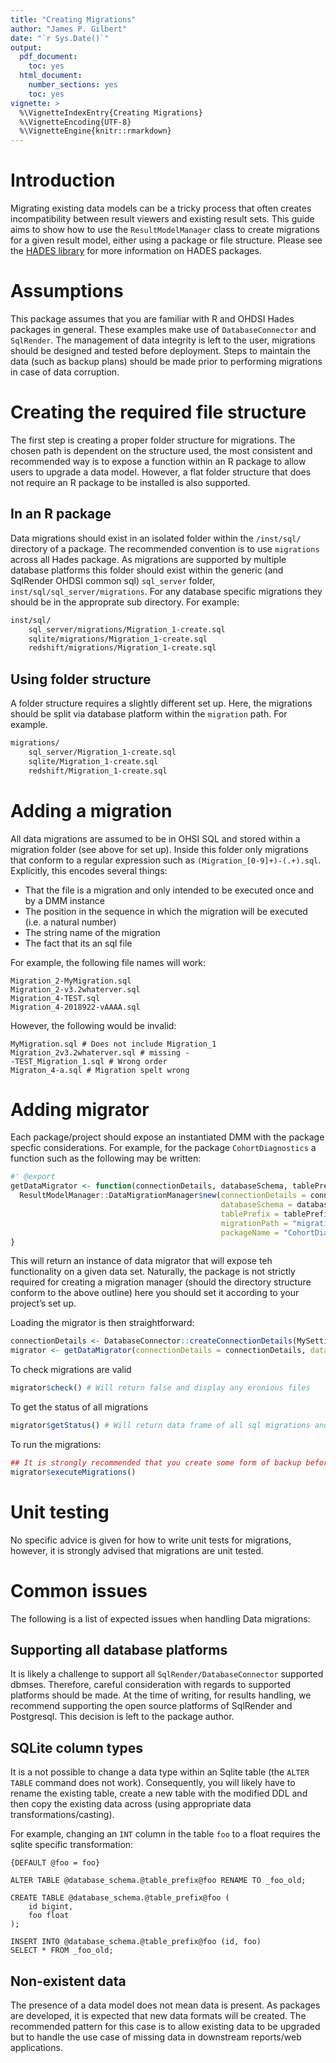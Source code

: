 ```yaml
---
title: "Creating Migrations"
author: "James P. Gilbert"
date: "`r Sys.Date()`"
output:
  pdf_document:
    toc: yes
  html_document:
    number_sections: yes
    toc: yes
vignette: >
  %\VignetteIndexEntry{Creating Migrations}
  %\VignetteEncoding{UTF-8}
  %\VignetteEngine{knitr::rmarkdown}
---
```


# Introduction
Migrating existing data models can be a tricky process that often creates incompatibility between result viewers and
existing result sets.
This guide aims to show how to use the `ResultModelManager` class to create migrations for a given result model,
either using a package or file structure.
Please see the [HADES library](https://ohdsi.github.io/hades) for more information on HADES packages.

# Assumptions
This package assumes that you are familiar with R and OHDSI Hades packages in general.
These examples make use of `DatabaseConnector` and `SqlRender`.
The management of data integrity is left to the user, migrations should be designed and tested before deployment.
Steps to maintain the data (such as backup plans) should be made prior to performing migrations in case of data
corruption.

# Creating the required file structure
The first step is creating a proper folder structure for migrations.
The chosen path is dependent on the structure used, the most consistent and recommended way is to expose a function
within an R package to allow users to upgrade a data model.
However, a flat folder structure that does not require an R package to be installed is also supported.

## In an R package
Data migrations should exist in an isolated folder within the `/inst/sql/` directory of a package.
The recommended convention is to use `migrations` across all Hades package.
As migrations are supported by multiple database platforms this folder should exist within the generic
(and SqlRender OHDSI common sql) `sql_server` folder, `inst/sql/sql_server/migrations`.
For any database specific migrations they should be in the approprate sub directory.
For example:
```bash
inst/sql/
    sql_server/migrations/Migration_1-create.sql
    sqlite/migrations/Migration_1-create.sql
    redshift/migrations/Migration_1-create.sql
```

## Using folder structure
A folder structure requires a slightly different set up.
Here, the migrations should be split via database platform within the `migration` path.
For example.

```bash
migrations/
    sql_server/Migration_1-create.sql
    sqlite/Migration_1-create.sql
    redshift/Migration_1-create.sql
```

# Adding a migration

All data migrations are assumed to be in OHSI SQL and stored within a migration folder (see above for set up).
Inside this folder only migrations that conform to a regular expression such as `(Migration_[0-9]+)-(.+).sql`.
Explicitly, this encodes several things:

* That the file is a migration and only intended to be executed once and by a DMM instance
* The position in the sequence in which the migration will be executed (i.e. a natural number)
* The string name of the migration
* The fact that its an sql file

For example, the following file names will work:
```
Migration_2-MyMigration.sql
Migration_2-v3.2whaterver.sql
Migration_4-TEST.sql
Migration_4-2018922-vAAAA.sql
```

However, the following would be invalid:
```
MyMigration.sql # Does not include Migration_1
Migration_2v3.2whaterver.sql # missing -
-TEST_Migration_1.sql # Wrong order
Migraton_4-a.sql # Migration spelt wrong
```

# Adding migrator
Each package/project should expose an instantiated DMM with the package specfic considerations.
For example, for the package `CohortDiagnostics` a function such as the following may be written:

```r
#' @export
getDataMigrator <- function(connectionDetails, databaseSchema, tablePrefix) {
  ResultModelManager::DataMigrationManager$new(connectionDetails = connectionDetails,
                                               databaseSchema = databaseSchema,
                                               tablePrefix = tablePrefix,
                                               migrationPath = "migrations",
                                               packageName = "CohortDiagnostics")
}
```
This will return an instance of data migrator that will expose teh functionality on a given data set.
Naturally, the package is not strictly required for creating a migration manager (should the directory structure conform
to the above outline) here you should set it according to your project's set up.

Loading the migrator is then straightforward:
```r
connectionDetails <- DatabaseConnector::createConnectionDetails(MySettings)
migrator <- getDataMigrator(connectionDetails = connectionDetails, databaseSchema = "mySchema", tablePrefix = "cd_")

```
To check migrations are valid
```r
migrator$check() # Will return false and display any eronious files
```
To get the status of all migrations
```r
migrator$getStatus() # Will return data frame of all sql migrations and if they have been executed or not
```
To run the migrations:

```r
## It is strongly recommended that you create some form of backup before doing this
migrator$executeMigrations()
```

# Unit testing
No specific advice is given for how to write unit tests for migrations, however, it is strongly advised that migrations
are unit tested.

# Common issues
The following is a list of expected issues when handling Data migrations:

## Supporting all database platforms
It is likely a challenge to support all `SqlRender/DatabaseConnector` supported dbmses.
Therefore, careful consideration with regards to supported platforms should be made.
At the time of writing, for results handling, we recommend supporting the open source platforms of SqlRender and
Postgresql.
This decision is left to the package author.

## SQLite column types
It is a not possible to change a data type within an Sqlite table (the `ALTER TABLE` command does not work).
Consequently, you will likely have to rename the existing table, create a new table with the modified DDL and then
copy the existing data across (using appropriate data transformations/casting).

For example, changing an `INT` column in the table `foo` to a float requires the sqlite specific transformation:

```sqlite-sql
{DEFAULT @foo = foo}

ALTER TABLE @database_schema.@table_prefix@foo RENAME TO _foo_old;

CREATE TABLE @database_schema.@table_prefix@foo (
    id bigint,
    foo float
);

INSERT INTO @database_schema.@table_prefix@foo (id, foo)
SELECT * FROM _foo_old;
```

## Non-existent data
The presence of a data model does not mean data is present.
As packages are developed, it is expected that new data formats will be created.
The recommended pattern for this case is to allow existing data to be upgraded but to handle the use case of missing
data in downstream reports/web applications.